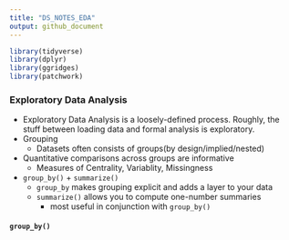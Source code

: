 ```yaml
---
title: "DS_NOTES_EDA"
output: github_document
---
```


```r
library(tidyverse)
library(dplyr)
library(ggridges)
library(patchwork)
```


### Exploratory Data Analysis

* Exploratory Data Analysis is a loosely-defined process. Roughly, the stuff between loading data and formal analysis is exploratory.
* Grouping
  * Datasets often consists of groups(by design/implied/nested)
* Quantitative comparisons across groups are informative
  * Measures of Centrality, Variablity, Missingness
* `group_by()` + `summarize()`
  * `group_by` makes grouping explicit and adds a layer to your data
  * `summarize()` allows you to compute one-number summaries
    * most useful in conjunction with `group_by()`


#### `group_by()`
```r

```

